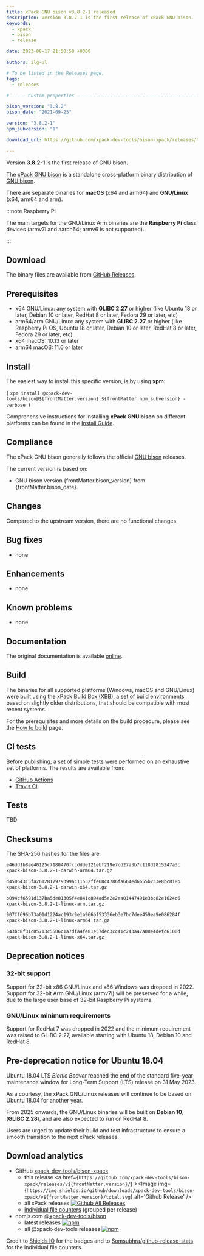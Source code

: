 ```yaml
---
title: xPack GNU bison v3.8.2-1 released
description: Version 3.8.2-1 is the first release of xPack GNU bison.
keywords:
  - xpack
  - bison
  - release

date: 2023-08-17 21:50:50 +0300

authors: ilg-ul

# To be listed in the Releases page.
tags:
  - releases

# ----- Custom properties -----------------------------------------------------

bison_version: "3.8.2"
bison_date: "2021-09-25"

version: "3.8.2-1"
npm_subversion: "1"

download_url: https://github.com/xpack-dev-tools/bison-xpack/releases/tag/v3.8.2-1/

---
```


<head>
  <title>{frontMatter.title}</title>
  <meta property="og:title" content={frontMatter.title} />
</head>

Version **3.8.2-1** is the first release of GNU bison.

<!-- truncate -->


The [xPack GNU bison](https://xpack-dev-tools.github.io/bison-xpack/)
is a standalone cross-platform binary distribution of
[GNU bison](https://www.gnu.org/software/bison/).

There are separate binaries for
**macOS** (x64 and arm64)
and **GNU/Linux** (x64, arm64 and arm).

:::note Raspberry Pi

The main targets for the GNU/Linux Arm
binaries are the **Raspberry Pi** class devices (armv7l and aarch64;
armv6 is not supported).

:::

## Download

The binary files are available from <a href={frontMatter.download_url}>GitHub Releases</a>.

## Prerequisites

- x64 GNU/Linux: any system with **GLIBC 2.27** or higher
  (like Ubuntu 18 or later, Debian 10 or later, RedHat 8 or later,
  Fedora 29 or later, etc)
- arm64/arm GNU/Linux: any system with **GLIBC 2.27** or higher
  (like Raspberry Pi OS, Ubuntu 18 or later, Debian 10 or later, RedHat 8 or later,
  Fedora 29 or later, etc)
- x64 macOS: 10.13 or later
- arm64 macOS: 11.6 or later

## Install

The easiest way to install this specific version, is by using **xpm**:

<CodeBlock language="console"> {
`xpm install @xpack-dev-tools/bison@${frontMatter.version}.${frontMatter.npm_subversion} -verbose
`} </CodeBlock>

Comprehensive instructions for installing **xPack GNU bison** on different platforms
can be found in the [Install Guide](/docs/install/).

## Compliance

The xPack GNU bison generally follows the official
[GNU bison](https://www.gnu.org/software/bison/) releases.

The current version is based on:

- GNU bison version {frontMatter.bison_version}
from {frontMatter.bison_date}.

## Changes

Compared to the upstream version, there are no functional changes.

## Bug fixes

- none

## Enhancements

- none

## Known problems

- none

## Documentation

The original documentation is available
[online](https://www.gnu.org/software/bison/manual/).

## Build

The binaries for all supported platforms
(Windows, macOS and GNU/Linux) were built using the
[xPack Build Box (XBB)](https://xpack.github.io/xbb/), a set
of build environments based on slightly older distributions, that should be
compatible with most recent systems.

For the prerequisites and more details on the build procedure, please see the
[How to build](https://github.com/xpack-dev-tools/bison-xpack/blob/xpack/README-MAINTAINER.md) page.

## CI tests

Before publishing, a set of simple tests were performed on an exhaustive
set of platforms. The results are available from:

- [GitHub Actions](https://github.com/xpack-dev-tools/bison-xpack/actions/)
- [Travis CI](https://app.travis-ci.com/github/xpack-dev-tools/bison-xpack/builds/)

## Tests

TBD

## Checksums

The SHA-256 hashes for the files are:

```txt
e46dd1b8ae40125c7180470fccddde121ebf219e7cd27a3b7c118d2815247a3c
xpack-bison-3.8.2-1-darwin-arm64.tar.gz

d45064315fa2612817979399ac11532ffe68c4786fa664ed6655b233e8bc818b
xpack-bison-3.8.2-1-darwin-x64.tar.gz

b094cf6591d137ba5de81305f4e841c894ad5a2e2aa01447491e3bc82e1624c6
xpack-bison-3.8.2-1-linux-arm.tar.gz

907ff696b73a01d1224ac193c9e1a966bf53336eb3e7bc7dee459ea9e086284f
xpack-bison-3.8.2-1-linux-arm64.tar.gz

543bc8f31c05713c5506c1a7dfa4fe81e57dec3cc41c243a47a08e4defd6100d
xpack-bison-3.8.2-1-linux-x64.tar.gz

```

## Deprecation notices

### 32-bit support

Support for 32-bit x86 GNU/Linux and x86 Windows was
dropped in 2022. Support for 32-bit Arm GNU/Linux (armv7l) will be preserved
for a while, due to the large user base of 32-bit Raspberry Pi systems.

### GNU/Linux minimum requirements

Support for RedHat 7 was dropped in 2022 and the
minimum requirement was raised to GLIBC 2.27, available starting
with Ubuntu 18, Debian 10 and RedHat 8.

## Pre-deprecation notice for Ubuntu 18.04

Ubuntu 18.04 LTS _Bionic Beaver_ reached the end of the standard five-year
maintenance window for Long-Term Support (LTS) release on 31 May 2023.

As a courtesy, the xPack GNU/Linux releases will continue to be based on
Ubuntu 18.04 for another year.

From 2025 onwards, the GNU/Linux binaries will be built on **Debian 10**,
(**GLIBC 2.28**), and are also expected to run on RedHat 8.

Users are urged to update their build and test infrastructure to
ensure a smooth transition to the next xPack releases.

## Download analytics

- GitHub [xpack-dev-tools/bison-xpack](https://github.com/xpack-dev-tools/bison-xpack/)
  - this release <a href={`https://github.com/xpack-dev-tools/bison-xpack/releases/v${frontMatter.version}/`} ><Image img={`https://img.shields.io/github/downloads/xpack-dev-tools/bison-xpack/v${frontMatter.version}/total.svg`} alt='Github Release' /></a>
  - all xPack releases [![Github All Releases](https://img.shields.io/github/downloads/xpack-dev-tools/bison-xpack/total.svg)](https://github.com/xpack-dev-tools/bison-xpack/releases/)
  - [individual file counters](https://somsubhra.github.io/github-release-stats/?username=xpack-dev-tools&repository=bison-xpack) (grouped per release)
- npmjs.com [@xpack-dev-tools/bison](https://www.npmjs.com/package/@xpack-dev-tools/bison)
  - latest releases [![npm](https://img.shields.io/npm/dw/@xpack-dev-tools/bison.svg)](https://www.npmjs.com/package/@xpack-dev-tools/bison/)
  - all @xpack-dev-tools releases [![npm](https://img.shields.io/npm/dt/@xpack-dev-tools/bison.svg)](https://www.npmjs.com/package/@xpack-dev-tools/bison/)

Credit to [Shields IO](https://shields.io) for the badges and to
[Somsubhra/github-release-stats](https://github.com/Somsubhra/github-release-stats)
for the individual file counters.
